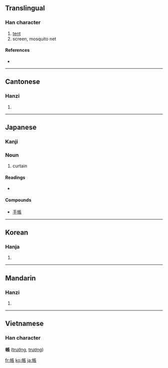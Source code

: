 {{also|帐|賬}}
==Translingual==

===Han character===
{{Han char|rn=50|rad=巾|as=08|sn=11|four=4123<sub>2</sub>|canj=中月尸一女 (LBSMV)}}

# [[tent]]
# screen, mosquito net

====References====
* {{Han ref|kx=0332.200|dkj=08939|dj=0638.190|hdz=10742.080|uh=5E33|ud=24115|bh=B162|bd=45410}}

----

==Cantonese==

===Hanzi===
{{yue-hanzi|jyut=|y=jeung3|sim=帐}}

# {{defn|Cantonese}}

----

==Japanese==

===Kanji===
{{ja-kanji|grade=3|rs=巾08}}

===Noun===
{{ja-noun|k|hira=とばり|rom=tobari}}

# curtain

====Readings====
* {{ja-readings|on=[[ちょう]] (chō)|kun=[[とばり]] (tobari), [[はり]] (hari)}}

====Compounds====
*[[手帳]]

----

==Korean==

===Hanja===
{{ko-hanja|hangeul=장|rv=jang|mr=chang}}

# {{defn|Korean}}

----

==Mandarin==

===Hanzi===
{{cmn-hanzi|sim=帐|pin=[[zhàng]] ([[zhang4]])|wg=chang<sup>4</sup>}}

# {{defn|Mandarin}}

----

==Vietnamese==
===Han character===
'''帳''' ([[trướng]], [[trương]])

[[fr:帳]]
[[ko:帳]]
[[ja:帳]]